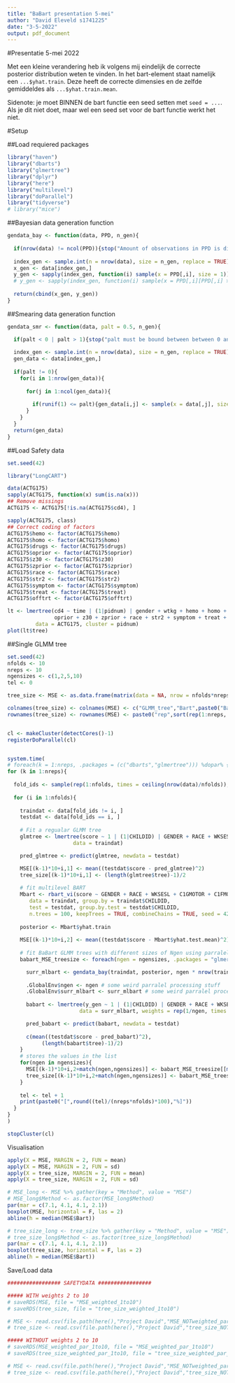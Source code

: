 ```yaml
---
title: "BaBart presentation 5-mei"
author: "David Eleveld s1741225"
date: "3-5-2022"
output: pdf_document
---
```


#Presentatie 5-mei 2022

Met een kleine verandering heb ik volgens mij eindelijk de correcte posterior distribution weten te vinden. In het bart-element staat namelijk een `...$yhat.train`. Deze heeft de correcte dimensies en de zelfde gemiddeldes als `...$yhat.train.mean`. 

Sidenote: je moet BINNEN de bart functie een seed setten met `seed = ...`. Als je dit niet doet, maar wel een seed set voor de bart functie werkt het niet.

#Setup

##Load requiered packages

```r
library("haven")
library("dbarts")
library("glmertree")
library("dplyr")
library("here")
library("multilevel")
library("doParallel")
library("tidyverse")
# library("mice")
```

##Bayesian data generation function

```r
gendata_bay <- function(data, PPD, n_gen){
  
  if(nrow(data) != ncol(PPD)){stop("Amount of observations in PPD is different from data")}
  
  index_gen <- sample.int(n = nrow(data), size = n_gen, replace = TRUE)
  x_gen <- data[index_gen,]
  y_gen <- sapply(index_gen, function(i) sample(x = PPD[,i], size = 1))
  # y_gen <- sapply(index_gen, function(i) sample(x = PPD[,i][PPD[,i] >= quantile(PPD[,i], probs = .40) & PPD[,i] <= quantile(PPD[,i], probs = .60)], size = 1))
  
  return(cbind(x_gen, y_gen))
}
```

##Smearing data generation function

```r
gendata_smr <- function(data, palt = 0.5, n_gen){

  if(palt < 0 | palt > 1){stop("palt must be bound between between 0 and 1")}
  
  index_gen <- sample.int(n = nrow(data), size = n_gen, replace = TRUE)
  gen_data <- data[index_gen,]
  
  if(palt != 0){
    for(i in 1:nrow(gen_data)){
      
      for(j in 1:ncol(gen_data)){
        
        if(runif(1) <= palt){gen_data[i,j] <- sample(x = data[,j], size = 1)}
      }
    }
  }
  return(gen_data)
}
```

##Load Safety data

```r
set.seed(42)

library("LongCART")

data(ACTG175)
sapply(ACTG175, function(x) sum(is.na(x)))
## Remove missings
ACTG175 <- ACTG175[!is.na(ACTG175$cd4), ]

sapply(ACTG175, class)
## Correct coding of factors
ACTG175$hemo <- factor(ACTG175$hemo) 
ACTG175$homo <- factor(ACTG175$homo)
ACTG175$drugs <- factor(ACTG175$drugs)
ACTG175$oprior <- factor(ACTG175$oprior)
ACTG175$z30 <- factor(ACTG175$z30)
ACTG175$zprior <- factor(ACTG175$zprior)
ACTG175$race <- factor(ACTG175$race)
ACTG175$str2 <- factor(ACTG175$str2)
ACTG175$symptom <- factor(ACTG175$symptom)
ACTG175$treat <- factor(ACTG175$treat)
ACTG175$offtrt <- factor(ACTG175$offtrt)

lt <- lmertree(cd4 ~ time | (1|pidnum) | gender + wtkg + hemo + homo + drugs + karnof +
               oprior + z30 + zprior + race + str2 + symptom + treat + offtrt,
         data = ACTG175, cluster = pidnum)
plot(lt$tree)

```

##Single GLMM tree

```r
set.seed(42)
nfolds <- 10
nreps <- 10
ngensizes <- c(1,2,5,10)
tel <- 0

tree_size <- MSE <- as.data.frame(matrix(data = NA, nrow = nfolds*nreps, ncol = 2 + length(ngensizes)))

colnames(tree_size) <- colnames(MSE) <- c("GLMM_tree","Bart",paste0("BaBart_N*",ngensizes))
rownames(tree_size) <- rownames(MSE) <- paste0("rep",sort(rep(1:nreps, times = nfolds)),"_fold",rep(1:nfolds, times = nreps))


cl <- makeCluster(detectCores()-1)
registerDoParallel(cl)


system.time(
# foreach(k = 1:nreps, .packages = (c("dbarts","glmertree"))) %dopar% {
for (k in 1:nreps){
  
  fold_ids <- sample(rep(1:nfolds, times = ceiling(nrow(data)/nfolds)), size = nrow(data), replace = FALSE)
  
  for (i in 1:nfolds){
    
    traindat <- data[fold_ids != i, ]
    testdat <- data[fold_ids == i, ]
    
    # Fit a regualar GLMM tree
    glmtree <- lmertree(score ~ 1 | (1|CHILDID) | GENDER + RACE + WKSESL + C1GMOTOR + C1FMOTOR + T1INTERN + T1EXTERN + T1INTERP + T1CONTRO + P1FIRKDG + AGEBASELINE,
                     data = traindat)

    pred_glmtree <- predict(glmtree, newdata = testdat)

    MSE[(k-1)*10+i,1] <- mean((testdat$score - pred_glmtree)^2)
    tree_size[(k-1)*10+i,1] <- (length(glmtree$tree)-1)/2
    
    # fit multilevel BART
    Mbart <- rbart_vi(score ~ GENDER + RACE + WKSESL + C1GMOTOR + C1FMOTOR + T1INTERN + T1EXTERN + T1INTERP + T1CONTRO + P1FIRKDG + AGEBASELINE,
       data = traindat, group.by = traindat$CHILDID,
       test = testdat, group.by.test = testdat$CHILDID,
       n.trees = 100, keepTrees = TRUE, combineChains = TRUE, seed = 42)
    
    posterior <- Mbart$yhat.train
    
    MSE[(k-1)*10+i,2] <- mean((testdat$score - Mbart$yhat.test.mean)^2)
    
    # fit BaBart GLMM trees with different sizes of Ngen using parralel processing
    babart_MSE_treesize <- foreach(ngen = ngensizes, .packages = "glmertree") %dopar% {

      surr_mlbart <- gendata_bay(traindat, posterior, ngen * nrow(traindat))
      
      .GlobalEnv$ngen <- ngen # some weird parralel processing stuff
      .GlobalEnv$surr_mlbart <- surr_mlbart # some weird parralel processing stuff
      
      babart <- lmertree(y_gen ~ 1 | (1|CHILDID) | GENDER + RACE + WKSESL + C1GMOTOR + C1FMOTOR + T1INTERN + T1EXTERN + T1INTERP + T1CONTRO + P1FIRKDG + AGEBASELINE,
                       data = surr_mlbart, weights = rep(1/ngen, times = nrow(surr_mlbart)))

      pred_babart <- predict(babart, newdata = testdat)
      
      c(mean((testdat$score - pred_babart)^2),
           (length(babart$tree)-1)/2)
    }
    # stores the values in the list
    for(ngen in ngensizes){
      MSE[(k-1)*10+i,2+match(ngen,ngensizes)] <- babart_MSE_treesize[[match(ngen,ngensizes)]][1]
      tree_size[(k-1)*10+i,2+match(ngen,ngensizes)] <- babart_MSE_treesize[[match(ngen,ngensizes)]][2]
    }
    
    tel <- tel + 1
    print(paste0("[",round((tel)/(nreps*nfolds)*100),"%]"))
  }
}
)

stopCluster(cl)
```

Visualisation

```r
apply(X = MSE, MARGIN = 2, FUN = mean)
apply(X = MSE, MARGIN = 2, FUN = sd)
apply(X = tree_size, MARGIN = 2, FUN = mean)
apply(X = tree_size, MARGIN = 2, FUN = sd)

# MSE_long <- MSE %>% gather(key = "Method", value = "MSE")
# MSE_long$Method <- as.factor(MSE_long$Method)
par(mar = c(7.1, 4.1, 4.1, 2.1))
boxplot(MSE, horizontal = F, las = 2)
abline(h = median(MSE$Bart))

# tree_size_long <- tree_size %>% gather(key = "Method", value = "MSE")
# tree_size_long$Method <- as.factor(tree_size_long$Method)
par(mar = c(7.1, 4.1, 4.1, 2.1))
boxplot(tree_size, horizontal = F, las = 2)
abline(h = median(MSE$Bart))
```

Save/Load data

```r
################# SAFETYDATA #################

##### WITH weights 2 to 10
# saveRDS(MSE, file = "MSE_weighted_1to10")
# saveRDS(tree_size, file = "tree_size_weighted_1to10")

# MSE <- read.csv(file.path(here(),"Project David","MSE_NOTweighted_par_1to10"), row.names = 1)
# tree_size <- read.csv(file.path(here(),"Project David","tree_size_NOTweighted_par_1to10"), row.names = 1)

##### WITHOUT weights 2 to 10
# saveRDS(MSE_weighted_par_1to10, file = "MSE_weighted_par_1to10")
# saveRDS(tree_size_weighted_par_1to10, file = "tree_size_weighted_par_1to10")

# MSE <- read.csv(file.path(here(),"Project David","MSE_NOTweighted_par_1to10"), row.names = 1)
# tree_size <- read.csv(file.path(here(),"Project David","tree_size_NOTweighted_par_1to10"), row.names = 1)
```


